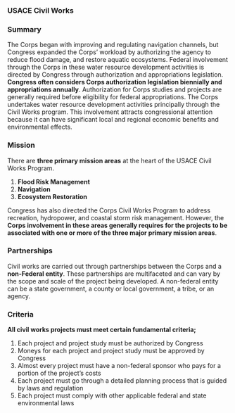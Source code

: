 <html>
	<head>
		<meta name="viewport" content="width=device-width, initial-scale=1.0">
		<meta charset="utf-8" />
		<link rel="stylesheet" type="text/css" href="css/style.css" />
		<title>USACE Civil Works</title>
	</head>
<body>
<h3><strong>USACE Civil Works</strong></h3>

<h3>Summary</h3>

<p>The Corps began with improving and regulating navigation channels, but Congress expanded the Corps’ workload by authorizing the agency to reduce flood damage, and restore aquatic ecosystems. Federal involvement through the Corps in these water resource development activities is directed by Congress through authorization and appropriations legislation. <strong>Congress often considers Corps authorization legislation biennially and appropriations annually</strong>. Authorization for Corps studies and projects are generally required before eligibility for federal appropriations. The Corps undertakes water resource development activities principally through the Civil Works program. This involvement attracts congressional attention because it can have significant local and regional economic benefits and environmental effects.</p>

<h3>Mission </h3>

<p>There are <strong>three primary mission areas</strong> at the heart of the USACE Civil Works Program. </p>

<ol>
	<li> <strong>Flood Risk Management</strong></li>
	<li><strong>Navigation</strong></li>
	<li><strong>Ecosystem Restoration</strong></li>
</ol>

<p>Congress has also directed the Corps Civil Works Program to address recreation, hydropower, and coastal storm risk management. However, the<strong> Corps involvement in these areas generally requires for the projects to be associated with one or more of the three major primary mission areas</strong>. </p>

<h3>Partnerships</h3>

<p>Civil works are carried out through partnerships between the Corps and a <strong>non-Federal entity</strong>. These partnerships are multifaceted and can vary by the scope and scale of the project being developed. A non-federal entity can be a state government, a county or local government, a tribe, or an agency.</p>

<h3>Criteria </h3>

<p><strong>All civil works projects must meet certain fundamental criteria;</strong></p>

<ol>
	<li> Each project and project study must be authorized by Congress </li>
	<li>Moneys for each project and project study must be approved by Congress </li>
	<li>Almost every project must have a non-federal sponsor who pays for a portion of the project’s costs</li>
	<li>Each project must go through a detailed planning process that is guided by laws and regulation</li>
	<li> Each project must comply with other applicable federal and state environmental laws</li>
</ol>

</body>
</html>


